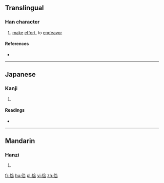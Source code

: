 ==Translingual==

===Han character===
{{Han char|rn=9|rad=人|as=05|sn=7|four=2827<sub>0</sub>|canj=人人山 (OOU)|ids=⿰[[亻]][[仚]]}}

# [[make]] [[effort]], to [[endeavor]]

====References====
* {{Han ref|kx=0100.021|dkj=00532|hdz=10137.010|uh=4F61|ud=20321|bh=CA69|bd=51817}}

----

==Japanese==

===Kanji===
{{ja-kanji|grade=|rs=人05}}

# {{defn|lang=ja|sort=人05}}

====Readings====
* {{ja-readings|on=[[けん]] (ken)|kun=[[かるい]] (karui)}}

----

==Mandarin==

===Hanzi===
{{cmn-hanzi|pin=[[xiān]] ([[xian1]])|wg=hsien<sup>1</sup>}}

# {{defn|lang=cmn|sort=人05}}

[[fr:佡]]
[[hu:佡]]
[[pl:佡]]
[[vi:佡]]
[[zh:佡]]